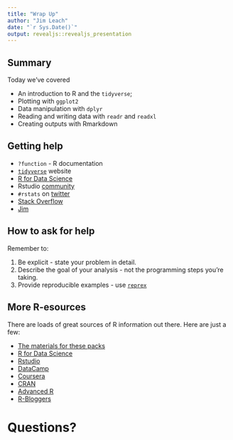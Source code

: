 ```yaml
---
title: "Wrap Up"
author: "Jim Leach"
date: "`r Sys.Date()`"
output: revealjs::revealjs_presentation
---
```


## Summary

Today we've covered

* An introduction to R and the `tidyverse`;
* Plotting with `ggplot2`
* Data manipulation with `dplyr`
* Reading and writing data with `readr` and `readxl`
* Creating outputs with Rmarkdown

## Getting help

* `?function` - R documentation
* [`tidyverse`](tidyverse.org) website
* [R for Data Science](http://r4ds.had.co.nz/)
* Rstudio [community](https://community.rstudio.com/)
* `#rstats` on [twitter](https://twitter.com/search?q=%23rstats)
* [Stack Overflow](https://stackoverflow.com/questions/tagged/r) 
* [Jim](mailto:jim.leach@kpmg.co.uk)

## How to ask for help
                 
Remember to:
             
1. Be explicit - state your problem in detail.
2. Describe the goal of your analysis - not the programming steps you're taking.
3. Provide reproducible examples - use [`reprex`](https://www.tidyverse.org/help/)

## More R-esources

There are loads of great sources of R information out there. Here are just a few:

* [The materials for these packs](https://hdp-service.uk.kworld.kpmg.com/stash/projects/JL/repos/r-training/browse)
* [R for Data Science](http://r4ds.had.co.nz/)
* [Rstudio](https://www.rstudio.com/online-learning/)
* [DataCamp](https://www.datacamp.com/courses/introduction-to-the-tidyverse)
* [Coursera](https://www.coursera.org/specialization/jhudatascience/)
* [CRAN](http://cran.r-project.org/doc/manuals/R-intro.pdf)
* [Advanced R](http://adv-r.had.co.nz/)
* [R-Bloggers](http://www.r-bloggers.com/)

# Questions?


